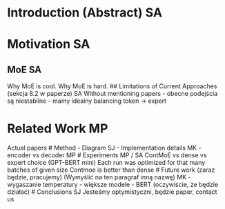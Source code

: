 # Introduction (Abstract) SA
# Motivation SA
## MoE SA
Why MoE is cool. Why MoE is hard.
## Limitations of Current Approaches (sekcja 8.2 w paperze) SA
Without mentioning papers 
- obecne podejścia są niestabilne
- mamy idealny balancing token -> expert

# Related Work MP
Actual papers
# Method 
- Diagram SJ
- Implementation details MK
- encoder vs decoder MP
# Experiments MP / SA
ContMoE vs dense vs expert choice (GPT-BERT mini)
Each run was optimized for that many batches of given size
Contmoe is better than dense 
# Future work (zaraz będzie, pracujemy) (Wymyślić na ten paragraf inną nazwę) MK
- wygaszanie temperatury
- większe modele
- BERT (oczywiście, że będzie działać)
# Conclusions SJ
Jesteśmy optymistyczni, będzie paper, contact us 